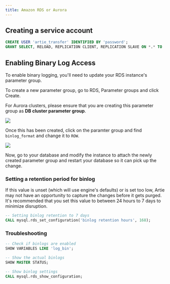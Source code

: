 ```yaml
---
title: Amazon RDS or Aurora
---
```


## Creating a service account

```sql
CREATE USER 'artie_transfer' IDENTIFIED BY 'password';
GRANT SELECT, RELOAD, REPLICATION CLIENT, REPLICATION SLAVE ON *.* TO 'artie_transfer';
```

## Enabling Binary Log Access

To enable binary logging, you'll need to update your RDS instance's parameter group.&#x20;

<Info>
To create a new parameter group, go to RDS, Parameter groups and click Create.

For Aurora clusters, please ensure that you are creating this parameter group as **DB cluster parameter group**.
</Info>

<Frame><img src="/assets/Screenshot 2024-01-23 at 1.50.51 PM.png" /></Frame>

Once this has been created, click on the paramter group and find `binlog_format` and change it to `ROW`.&#x20;

<Frame><img src="/assets/image (2) (1).png" /></Frame>

Now, go to your database and modify the instance to attach the newly created parameter group and restart your database so it can pick up the change.&#x20;

### Setting a retention period for binlog

If this value is unset (which will use engine's defaults) or is set too low, Artie may not have an opportunity to capture the changes before it gets purged. It's recommended that you set this value to between 24 hours to 7 days to minimize disruption.

```sql
-- Setting binlog retention to 7 days
CALL mysql.rds_set_configuration('binlog retention hours', 168);
```

### Troubleshooting

```sql
-- Check if binlogs are enabled
SHOW VARIABLES LIKE 'log_bin';

-- Show the actual binlogs
SHOW MASTER STATUS;

-- Show binlog settings
CALL mysql.rds_show_configuration;
```

